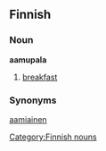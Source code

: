 ==Finnish==
===Noun===
'''aamupala'''
#[[breakfast]]
===Synonyms===
[[aamiainen]]
[[Category:Finnish nouns]]
